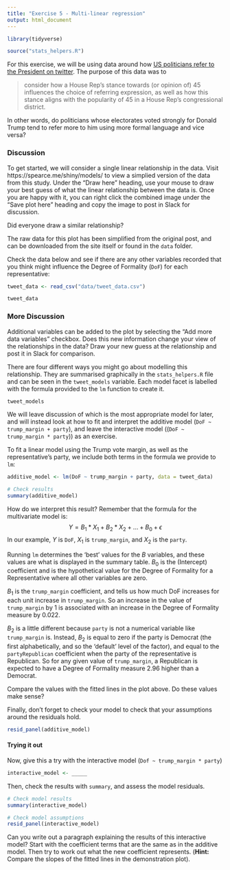 ```yaml
---
title: "Exercise 5 - Multi-linear regression"
output: html_document
---
```


```r
library(tidyverse)

source("stats_helpers.R")
```

For this exercise, we will be using data around how 
[US politicians refer to the President on twitter](https://www.jtimm.net/2019/08/20/referring-to-potus/).
The purpose of this data was to 

> consider how a House Rep’s stance towards (or opinion of) 45 influences the choice of referring 
expression, as well as how this stance aligns with the popularity of 45 in a House Rep’s congressional district.

In other words, do politicians whose electorates voted strongly for Donald Trump tend to refer more
to him using more formal language and vice versa?

### Discussion 

To get started, we will consider a single linear relationship in the data. Visit https://spearce.me/shiny/models/
to view a simplied version of the data from this study. Under the "Draw here" heading, use your mouse
to draw your best guess of what the linear relationship between the data is. Once you are happy with
it, you can right click the combined image under the "Save plot here" heading and copy the image to
post in Slack for discussion.

Did everyone draw a similar relationship? 

The raw data for this plot has been simplified from the original post, and can be downloaded from
the site itself or found in the `data` folder.

Check the data below and see if there are any other variables recorded that you think might influence
the Degree of Formality (`DoF`) for each representative:

```r
tweet_data <- read_csv("data/tweet_data.csv")

tweet_data
```

### More Discussion
Additional variables can be added to the plot by selecting the "Add more data variables" checkbox.
Does this new information change your view of the relationships in the data? Draw your new guess at
the relationship and post it in Slack for comparison.


There are four different ways you might go about modelling this relationship. They are summarised 
graphically in the `stats_helpers.R` file and can be seen in the `tweet_models` variable. Each model
facet is labelled with the formula provided to the `lm` function to create it.
```r
tweet_models
```

We will leave discussion of which is the most appropriate model for later, and will instead look at
how to fit and interpret the additive model (`DoF ~ trump_margin + party`), and leave the interactive
model ((`DoF ~ trump_margin * party`)) as an exercise.

To fit a linear model using the Trump vote margin, as well as the representative's party, we include
both terms in the formula we provide to `lm`:

```r
additive_model <- lm(DoF ~ trump_margin + party, data = tweet_data)

# Check results
summary(additive_model)
```

How do we interpret this result? Remember that the formula for the multivariate model is:
                $$Y = B_1*X_1 + B_2*X_2 + \dots + B_0 + \epsilon$$
In our example, $Y$ is `DoF`, $X_1$ is `trump_margin`, and $X_2$ is the `party`.

Running `lm` determines the 'best' values for the $B$ variables, and these values are what is 
displayed in the summary table. $B_0$ is the (Intercept) coefficient and is the hypothetical value for
the Degree of Formality for a Representative where all other variables are zero.

$B_1$ is the `trump_margin` coefficient, and tells us how much DoF increases for each unit increase 
in `trump_margin`. So an increase in the value of `trump_margin` by 1 is associated with an increase
in the Degree of Formality measure by 0.022.

$B_2$ is a little different because `party` is not a numerical variable like `trump_margin` is. 
Instead, $B_2$ is equal to zero if the party is Democrat (the
first alphabetically, and so the 'default' level of the factor), and equal to the `partyRepublican` 
coefficient when the party of the representative is Republican. So for any given value of `trump_margin`, 
a Republican is expected to have a Degree of Formality measure 2.96 higher than a Democrat.

Compare the values with the fitted lines in the plot above. Do these values make sense?

Finally, don't forget to check your model to check that your assumptions around the residuals hold.

```r
resid_panel(additive_model)
```


#### Trying it out

Now, give this a try with the interactive model (`Dof ~ trump_margin * party`)
```r
interactive_model <- _____
```

Then, check the results with `summary`, and assess the model residuals.
```r
# Check model results
summary(interactive_model)

# Check model assumptions
resid_panel(interactive_model)
```
Can you write out a paragraph explaining the results of this interactive model? Start with the 
coefficient terms that are the same as in the additive model. Then try to work out what the new 
coefficient represents. (**Hint:** Compare the slopes of the fitted lines in the demonstration plot).